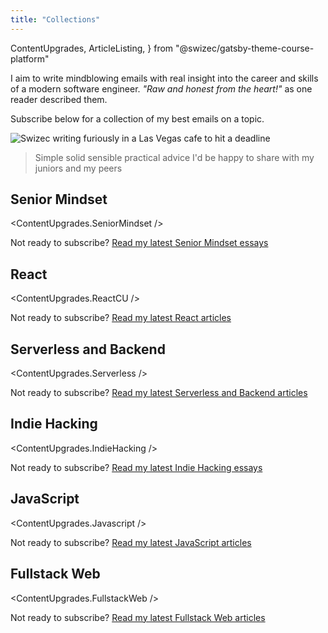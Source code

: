 ```yaml
---
title: "Collections"
---
```


  ContentUpgrades,
  ArticleListing,
} from "@swizec/gatsby-theme-course-platform"

I aim to write mindblowing emails with real insight into the career and skills of a modern software engineer. _"Raw and honest from the heart!"_ as one reader described them.

Subscribe below for a collection of my best emails on a topic.

![Swizec writing furiously in a Las Vegas cafe to hit a deadline](../../images/swizec-writing-las-vegas.jpg)

> Simple solid sensible practical advice I'd be happy to share with my juniors and my peers

## Senior Mindset

<ContentUpgrades.SeniorMindset />

Not ready to subscribe? [Read my latest Senior Mindset essays](/collections/seniormindset)

## React

<ContentUpgrades.ReactCU />

Not ready to subscribe? [Read my latest React articles](/blog/react)

## Serverless and Backend

<ContentUpgrades.Serverless />

Not ready to subscribe? [Read my latest Serverless and Backend articles](/collections/serverless)

## Indie Hacking

<ContentUpgrades.IndieHacking />

Not ready to subscribe? [Read my latest Indie Hacking essays](/collections/indie-hacking)

## JavaScript

<ContentUpgrades.Javascript />

Not ready to subscribe? [Read my latest JavaScript articles](/collections/javascript)

## Fullstack Web

<ContentUpgrades.FullstackWeb />

Not ready to subscribe? [Read my latest Fullstack Web articles](/collections/fullstack-web)
